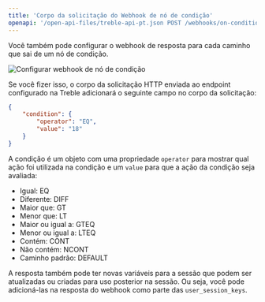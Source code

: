 ```yaml
---
title: 'Corpo da solicitação do Webhook de nó de condição'
openapi: '/open-api-files/treble-api-pt.json POST /webhooks/on-condition'
---
```


Você também pode configurar o webhook de resposta para cada caminho que sai de um nó de condição.

<img src="/images/condition-api-1.png" alt="Configurar webhook de nó de condição" />

Se você fizer isso, o corpo da solicitação HTTP enviada ao endpoint configurado na Treble adicionará o seguinte campo no corpo da solicitação:

```json
{
    "condition": {
	    "operator": "EQ",
        "value": "18"
    }
}
```

A condição é um objeto com uma propriedade `operator` para mostrar qual ação foi utilizada na condição e um `value` para que a ação da condição seja avaliada:

- Igual: EQ
- Diferente: DIFF
- Maior que: GT
- Menor que: LT
- Maior ou igual a: GTEQ
- Menor ou igual a: LTEQ
- Contém: CONT
- Não contém: NCONT
- Caminho padrão: DEFAULT

A resposta também pode ter novas variáveis para a sessão que podem ser atualizadas ou criadas para uso posterior na sessão. Ou seja, você pode adicioná-las na resposta do webhook como parte das `user_session_keys`. 